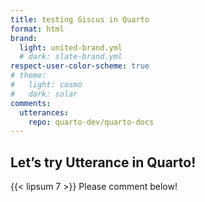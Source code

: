 ```yaml
---
title: testing Giscus in Quarto
format: html
brand:
  light: united-brand.yml
  # dark: slate-brand.yml
respect-user-color-scheme: true
# theme:
#   light: cosmo
#   dark: solar
comments:
  utterances:
    repo: quarto-dev/quarto-docs
---
```


## Let's try Utterance in Quarto!

{{< lipsum 7 >}}
Please comment below!


